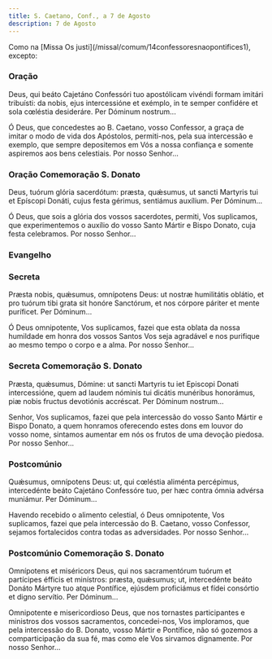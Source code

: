 ```yaml
---
title: S. Caetano, Conf., a 7 de Agosto
description: 7 de Agosto
---
```


<aside>
  Como na [Missa Os justi](/missal/comum/14confessoresnaopontifices1), excepto:
</aside>


### Oração

<div class="side-by-side not-content">

Deus, qui beáto Cajetáno Confessóri tuo apostólicam vivéndi formam imitári tribuísti: da nobis, ejus intercessióne et exémplo, in te semper confidére et sola cœléstia desideráre. Per Dóminum nostrum...

Ó Deus, que concedestes ao B. Caetano, vosso Confessor, a graça de imitar o modo de vida dos Apóstolos, permiti-nos, pela sua intercessão e exemplo, que sempre depositemos em Vós a nossa confiança e somente aspiremos aos bens celestiais. Por nosso Senhor...

</div>

### Oração Comemoração S. Donato

<div class="side-by-side not-content">

Deus, tuórum glória sacerdótum: præsta, quǽsumus, ut sancti Martyris tui et Epíscopi Donáti, cujus festa gérimus, sentiámus auxílium. Per Dóminum...

Ó Deus, que sois a glória dos vossos sacerdotes, permiti, Vos suplicamos, que experimentemos o auxílio do vosso Santo Mártir e Bispo Donato, cuja festa celebramos. Por nosso Senhor...

</div>

### Evangelho

<LinkCard
  href="/missal/pentecostes/pent14-0#evangelho"
  title="Décimo Quarto Domingo depois de Pentecostes"
/>

### Secreta

<div class="side-by-side not-content">

Præsta nobis, quǽsumus, omnípotens Deus: ut nostræ humilitátis oblátio, et pro tuórum tibi grata sit honóre Sanctórum, et nos córpore páriter et mente puríficet. Per Dóminum...

Ó Deus omnipotente, Vos suplicamos, fazei que esta oblata da nossa humildade em honra dos vossos Santos Vos seja agradável e nos purifique ao mesmo tempo o corpo e a alma. Por nosso Senhor...

</div>

### Secreta Comemoração S. Donato

<div class="side-by-side not-content">

Præsta, quǽsumus, Dómine: ut sancti Martyris tu iet Episcopi Donati intercessióne, quem ad laudem nóminis tui dicátis munéribus honorámus, piæ nobis fructus devotiónis accréscat. Per Dóminum nostrum...

Senhor, Vos suplicamos, fazei que pela intercessão do vosso Santo Mártir e Bispo Donato, a quem honramos oferecendo estes dons em louvor do vosso nome, sintamos aumentar em nós os frutos de uma devoção piedosa. Por nosso Senhor...

</div>

### Postcomúnio

<div class="side-by-side not-content">

Quǽsumus, omnípotens Deus: ut, qui cœléstia aliménta percépimus, intercedénte beáto Cajetáno Confessóre tuo, per hæc contra ómnia advérsa muniámur. Per Dóminum...

Havendo recebido o alimento celestial, ó Deus omnipotente, Vos suplicamos, fazei que pela intercessão do B. Caetano, vosso Confessor, sejamos fortalecidos contra todas as adversidades. Por nosso Senhor...

</div>

### Postcomúnio Comemoração S. Donato

<div class="side-by-side not-content">

Omnípotens et miséricors Deus, qui nos sacramentórum tuórum et partícipes éfficis et minístros: præsta, quǽsumus; ut, intercedénte beáto Donáto Mártyre tuo atque Pontífice, ejúsdem proficiámus et fídei consórtio et digno servítio. Per Dóminum...

Omnipotente e misericordioso Deus, que nos tornastes participantes e ministros dos vossos sacramentos, concedei-nos, Vos imploramos, que pela intercessão do B. Donato, vosso Mártir e Pontífice, não só gozemos a comparticipação da sua fé, mas como ele Vos sirvamos dignamente. Por nosso Senhor...

</div>
